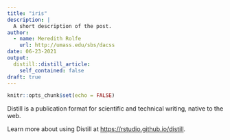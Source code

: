 ```yaml
---
title: "iris"
description: |
  A short description of the post.
author:
  - name: Meredith Rolfe
    url: http://umass.edu/sbs/dacss
date: 06-23-2021
output:
  distill::distill_article:
    self_contained: false
draft: true
---
```



```r
knitr::opts_chunk$set(echo = FALSE)
```

Distill is a publication format for scientific and technical writing, native to the web.

Learn more about using Distill at <https://rstudio.github.io/distill>.



